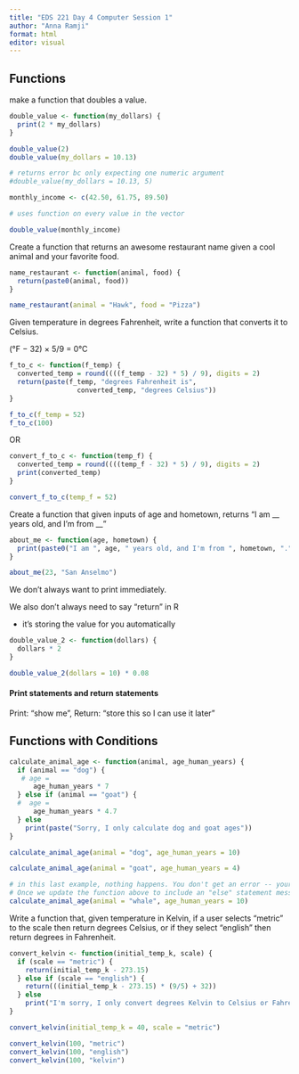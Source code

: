 ```yaml
---
title: "EDS 221 Day 4 Computer Session 1"
author: "Anna Ramji"
format: html
editor: visual
---
```


## Functions

make a function that doubles a value.

```r
double_value <- function(my_dollars) {
  print(2 * my_dollars)
}
```

```r
double_value(2)
double_value(my_dollars = 10.13)
```

```r
# returns error bc only expecting one numeric argument
#double_value(my_dollars = 10.13, 5)
```

```r
monthly_income <- c(42.50, 61.75, 89.50)

# uses function on every value in the vector 

double_value(monthly_income)
```

Create a function that returns an awesome restaurant name given a cool animal and your favorite food.

```r
name_restaurant <- function(animal, food) {
  return(paste0(animal, food))
}
```

```r
name_restaurant(animal = "Hawk", food = "Pizza")
```

Given temperature in degrees Fahrenheit, write a function that converts it to Celsius.

(°F − 32) × 5/9 = 0°C

```r
f_to_c <- function(f_temp) {
  converted_temp = round((((f_temp - 32) * 5) / 9), digits = 2)
  return(paste(f_temp, "degrees Fahrenheit is",
                 converted_temp, "degrees Celsius"))
}
```

```r
f_to_c(f_temp = 52)
f_to_c(100)
```

OR

```r
convert_f_to_c <- function(temp_f) {
  converted_temp = round((((temp_f - 32) * 5) / 9), digits = 2)
  print(converted_temp)
}
```

```r
convert_f_to_c(temp_f = 52)
```

Create a function that given inputs of age and hometown, returns "I am \_\_ years old, and I'm from \_\_"

```r
about_me <- function(age, hometown) {
  print(paste0("I am ", age, " years old, and I'm from ", hometown, "."))
}
```

```r
about_me(23, "San Anselmo")
```

We don't always want to print immediately.

We also don't always need to say "return" in R

-   it's storing the value for you automatically

```r
double_value_2 <- function(dollars) {
  dollars * 2
}
```

```r
double_value_2(dollars = 10) * 0.08
```

#### Print statements and return statements

Print: "show me", Return: "store this so I can use it later"

## Functions with Conditions

```r
calculate_animal_age <- function(animal, age_human_years) {
  if (animal == "dog") {
   # age = 
      age_human_years * 7
  } else if (animal == "goat") {
  #  age = 
      age_human_years * 4.7
  } else 
    print(paste("Sorry, I only calculate dog and goat ages"))
}
```

```r
calculate_animal_age(animal = "dog", age_human_years = 10)

calculate_animal_age(animal = "goat", age_human_years = 4)

# in this last example, nothing happens. You don't get an error -- your if statements aren't even evaluated. 
# Once we update the function above to include an "else" statement message, we get a more helpful experience. 
calculate_animal_age(animal = "whale", age_human_years = 10)
```

Write a function that, given temperature in Kelvin, if a user selects "metric" to the scale then return degrees Celsius, or if they select "english" then return degrees in Fahrenheit.

```r
convert_kelvin <- function(initial_temp_k, scale) {
  if (scale == "metric") {
    return(initial_temp_k - 273.15)
  } else if (scale == "english") {
    return(((initial_temp_k - 273.15) * (9/5) + 32))
  } else
    print("I'm sorry, I only convert degrees Kelvin to Celsius or Fahrenheit")
}
```

```r
convert_kelvin(initial_temp_k = 40, scale = "metric")
```

```r
convert_kelvin(100, "metric")
convert_kelvin(100, "english")
convert_kelvin(100, "kelvin")
```
